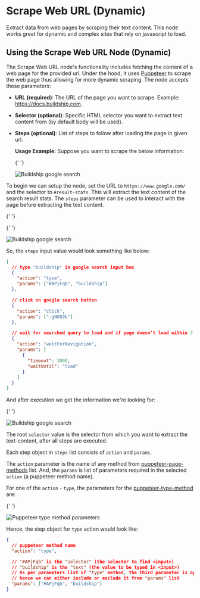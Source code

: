 # Scrape Web URL (Dynamic)


Extract data from web pages by scraping their text content. This node works great for dynamic and complex sites that
rely on javascript to load.

## Using the Scrape Web URL Node (Dynamic)

The Scrape Web URL node's functionality includes fetching the content of a web page for the provided url. Under the
hood, it uses [Puppeteer](https://pptr.dev/) to scrape the web page thus allowing for more dynamic scraping. The node
accepts these parameters:

- **URL (required)**: The URL of the page you want to scrape. Example: https://docs.buildship.com.

- **Selector (optional)**: Specific HTML selector you want to extract text content from (by default body will be used).

- **Steps (optional)**: List of steps to follow after loading the page in given url.

  **Usage Example:** Suppose you want to scrape the below information:

  {' '}

  <Image src={buildshipGoogleSearch} alt='Buildship google search' width={800} />

To begin we can setup the node, set the URL to `https://www.google.com/` and the selector to `#result-stats`. This will
extract the text content of the search result stats. The `steps` parameter can be used to interact with the page before
extracting the text content.

{' '}

{' '}

<Image src={dynamicScrape} alt='Buildship google search' width={800} />

So, the `steps` input value would look something like below:

```json
[
  // type "buildship" in google search input box
  {
    "action": "type",
    "params": ["#APjFqb", "buildship"]
  },

  // click on google search button
  {
    "action": "click",
    "params": [".gNO89b"]
  },

  // wait for searched query to load and if page doesn't load within 3 seconds, move to next step
  {
    "action": "waitForNavigation",
    "params": [
      {
        "timeout": 3000,
        "waitUntil": "load"
      }
    ]
  }
]
```

And after execution we get the information we're looking for:

{' '}

<Image src={dynamicScrapeResult} alt='Buildship google search' width={800} />

The root `selector` value is the selector from which you want to extract the text-content, after all steps are executed.

Each step object in `steps` list consists of `action` and `params`.

The `action` parameter is the name of any method from
[puppeteer-page-methods](https://pptr.dev/api/puppeteer.page#methods) list. And, the `params` is list of parameters
required in the selected `action` (a puppeteer method name).

For one of the `action` - `type`, the parameters for the
[puppeteer-type-method](https://pptr.dev/api/puppeteer.page.type) are:

{' '}

<Image src={puppeteerTypeMethodParams} alt='Puppeteer type method parameters' width={800} height={400} />

Hence, the step object for `type` action would look like:

```json
{
  // puppeteer method name
  "action": "type",

  // "#APjFqb" is the "selector" (the selector to find <input>)
  // "buildship" is the "text" (the value to be typed in <input>)
  // As per parameters list of "type" method, the third parameter is optional,
  // hence we can either include or exclude it from "params" list
  "params": ["#APjFqb", "buildship"]
}
```
